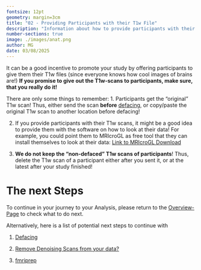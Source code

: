 ```yaml
---
fontsize: 12pt
geometry: margin=3cm
title: "02 - Providing Participants with their T1w File"
description: "Information about how to provide participants with their T1w image"
number-sections: true
image: ./images/anat.png
author: MG
date: 03/08/2025
---
```


It can be a good incentive to promote your study by offering participants to give them their T1w files (since everyone knows how cool images of brains are!) **If you promise to give out the T1w-scans to participants, make sure, that you really do it!**

There are only some things to remember: 1. Participants get the "original" T1w scan! Thus, either send the scan **before** [defacing](defacing.qmd), or copy/paste the original T1w scan to another location before defacing!

2.  If you provide participants with their T1w scans, it might be a good idea to provide them with the software on how to look at their data! For example, you could point them to MRIcroGL as free tool that they can install themselves to look at their data: [Link to MRIcroGL Download](https://www.nitrc.org/projects/mricrogl/)

3.  **We do not keep the "non-defaced" T1w scans of participants**! Thus, delete the T1w scan of a participant either after you sent it, or at the latest after your study finished!

# The next Steps

To continue in your journey to your Analysis, please return to the [Overview-Page](Overview_fromDICOMtoGLM.qmd) to check what to do next.

Alternatively, here is a list of potential next steps to continue with

1.  [Defacing](defacing.qmd)

2.  [Remove Denoising Scans from your data?](RemoveDenoisingScan.qmd)

3.  [fmriprep](run_fmriprep.qmd)
